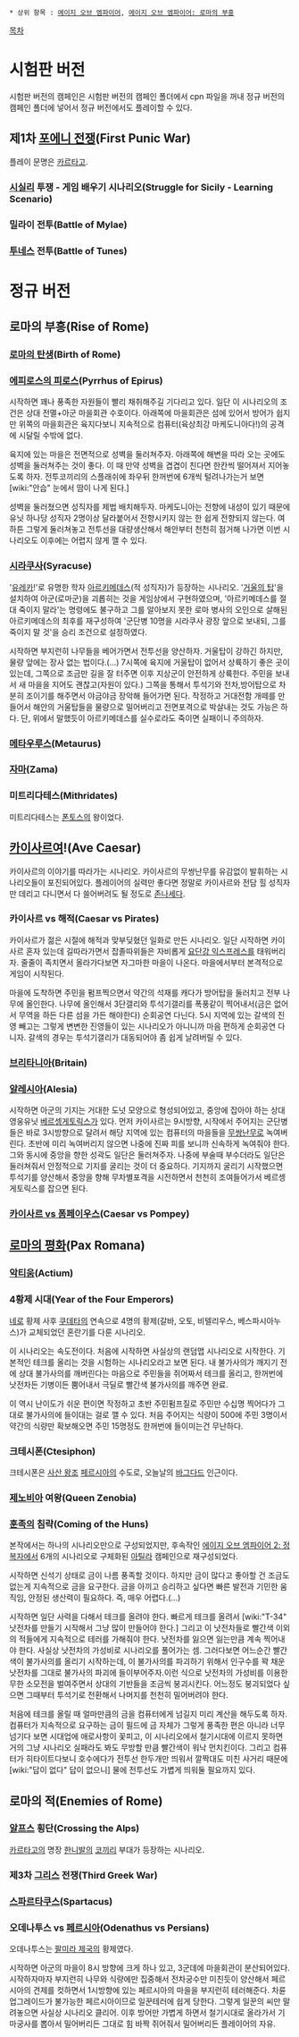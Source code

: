  * 상위 항목 : [[에이지 오브 엠파이어]], [[에이지 오브 엠파이어: 로마의 부흥]]

[[목차]]

= 시험판 버전 =
시험판 버전의 캠페인은 시험판 버전의 캠페인 폴더에서 cpn 파일을 꺼내 정규 버전의 캠페인 폴더에 넣어서 정규 버전에서도 플레이할 수 있다.

== 제1차 [[포에니 전쟁]](First Punic War) ==
플레이 문명은 [[카르타고]].

=== [[시실리]] 투쟁 - 게임 배우기 시나리오(Struggle for Sicily - Learning Scenario) ===

=== 밀라이 전투(Battle of Mylae) ===

=== [[튀니스|투네스]] 전투(Battle of Tunes) ===

= 정규 버전 =

== 로마의 부흥(Rise of Rome) ==

=== [[고대 로마|로마의 탄생]](Birth of Rome) ===

=== [[피로스 전쟁|에피로스의 피로스]](Pyrrhus of Epirus) ===
시작하면 꽤나 풍족한 자원들이 빨리 채취해주길 기다리고 있다. 일단 이 시나리오의 조건은 상대 전멸+아군 마을회관 수호이다. 아래쪽에 마을회관은 섬에 있어서 방어가 쉽지만 위쪽의 마을회관은 육지다보니 지속적으로 컴퓨터(육상최강 마케도니아다!)의 공격에 시달릴 수밖에 없다.

육지에 있는 마을은 전면적으로 성벽을 둘러쳐주자. 아래쪽에 해변을 따라 오는 곳에도 성벽을 둘러쳐주는 것이 좋다. 이 때 만약 성벽을 겹겹이 친다면 한칸씩 떨어져서 지어놓도록 하자. 전투코끼리의 스플래쉬에 좌우뒤 한꺼번에 6개씩 털려나가는거 보면 [wiki:"안습" 눈에서 땀이 나게 된다.]

성벽을 둘러쳤으면 성직자를 제법 배치해두자. 마케도니아는 전향에 내성이 있기 때문에 유닛 하나당 성직자 2명이상 달라붙어서 전향시키지 않는 한 쉽게 전향되지 않는다. 여하튼 그렇게 둘러쳐놓고 전투선을 대량생산해서 해안부터 천천히 점거해 나가면 이번 시나리오도 이후에는 어렵지 않게 깰 수 있다.
=== [[시라쿠사]](Syracuse) ===
'[[유레카]]!'로 유명한 학자 [[아르키메데스]](적 성직자)가 등장하는 시나리오. '[[아르키메데스의 거울|거울의 탑]]'을 설치하여 아군(로마군)을 괴롭히는 것을 게임상에서 구현하였으며, '아르키메데스를 절대 죽이지 말라'는 명령에도 불구하고 그를 알아보지 못한 로마 병사의 오인으로 살해된 아르키메데스의 최후를 재구성하여 '군단병 10명을 시라쿠사 광장 앞으로 보내되, 그를 죽이지 말 것'을 승리 조건으로 설정하였다.

시작하면 부지런히 나무들을 베어가면서 전투선을 양산하자. 거울탑이 강하긴 하지만, 물량 앞에는 장사 없는 법이다.(...) 7시쪽에 육지에 거울탑이 없어서 상륙하기 좋은 곳이 있는데, 그쪽으로 조금만 길을 잘 터주면 이후 지상군이 안전하게 상륙한다. 주민을 보내서 새 마을을 지어도 괜찮고(자원이 있다.) 그쪽을 통해서 투석기와 전차,방어탑으로 차분히 조이기를 해주면서 야금야금 장악해 들어가면 된다. 작정하고 거대전함 개떼를 만들어서 해안의 거울탑들을 물량으로 밀어버리고 전면포격으로 박살내는 것도 가능은 하다. 단, 위에서 말했듯이 아르키메데스를 실수로라도 죽이면 실패이니 주의하자.
=== [[메타우루스 전투|메타우루스]](Metaurus) ===

=== [[자마 전투|자마]](Zama) ===

=== 미트리다테스(Mithridates) ===
미트리다테스는 [[폰토스]]의 왕이었다.

== [[카이사르]]여!(Ave Caesar) ==
카이사르의 이야기를 따라가는 시나리오. 카이사르의 무쌍난무를 유감없이 발휘하는 시나리오들이 포진되어있다. 플레이어의 실력만 좋다면 정말로 카이사르와 전담 힐 성직자만 데리고 다니면서 다 쓸어버려도 될 정도로 [[존나세]]다.
=== 카이사르 vs 해적(Caesar vs Pirates) ===
카이사르가 젊은 시절에 해적과 맞부딪혔던 일화로 만든 시나리오. 일단 시작하면 카이사르 혼자 있는데 길따라가면서 잡졸따위들은 자비롭게 [[요단강 익스프레스]]를 태워버리자. 줄줄이 족치면서 올라가다보면 자그마한 마을이 나온다. 마을에서부터 본격적으로 게임이 시작된다.

마을에 도착하면 주민을 펌프찍으면서 약간의 석재를 캐다가 방어탑을 둘러치고 전부 나무에 올인한다. 나무에 올인해서 3단갤리와 투석기갤리를 폭풍같이 찍어내서(금은 없어서 무역을 하든 다른 섬을 가든 해야한다) 순회공연 다닌다. 5시 지역에 있는 갈색의 진영 빼고는 그렇게 변변한 진영들이 있는 시나리오가 아니니까 마음 편하게 순회공연 다니자. 갈색의 경우는 투석기갤리가 대동되어야 좀 쉽게 날려버릴 수 있다.
=== [[브리타니아]](Britain) ===

=== [[알레시아 전투|알레시아]](Alesia) ===
시작하면 아군의 기지는 거대한 도넛 모양으로 형성되어있고, 중앙에 잡아야 하는 상대 영웅유닛 [[베르셍게토릭스]]가 있다. 먼저 카이사르는 9시방향, 시작에서 주어지는 군단병들은 바로 3시방향으로 달려서 해당 지역에 있는 컴퓨터의 마을들을 [[무쌍난무]]로 녹여버린다. 초반에 미리 녹여버리지 않으면 나중에 진짜 피를 보니까 신속하게 녹여줘야 한다. 그와 동시에 중앙을 향한 성곽도 일단은 둘러쳐주자. 나중에 부술때 부수더라도 일단은 둘러쳐줘서 안정적으로 기지를 굴리는 것이 더 중요하다. 기지까지 굴리기 시작했으면 투석기를 양산해서 중앙을 향해 무차별포격을 시전하면서 천천히 조여들어가서 베르셍게토릭스를 잡으면 된다.

=== [[카이사르의 내전|카이사르 vs 폼페이우스]](Caesar vs Pompey) ===

== [[팍스 로마나|로마의 평화]](Pax Romana) ==

=== [[악티움 해전|악티움]](Actium) ===

=== 4황제 시대(Year of the Four Emperors) ===
[[네로]] 황제 사후 [[쿠데타]]의 연속으로 4명의 황제(갈바, 오토, 비텔리우스, 베스파시아누스)가 교체되었던 혼란기를 다룬 시나리오.

이 시나리오는 속도전이다. 처음에 시작하면 사실상의 랜덤맵 시나리오로 시작한다. 기본적인 테크를 올리는 것을 시험하는 시나리오라고 보면 된다. 내 불가사의가 깨지기 전에 상대 불가사의를 깨버린다는 마음으로 주민들을 쥐어짜서 테크를 올리고, 한꺼번에 낫전차든 기병이든 뿜어내서 극딜로 빨간색 불가사의를 깨주면 완료.

이 역시 난이도가 쉬운 편이면 작정하고 초반 주민펌프질로 주민만 수십명 찍어다가 그대로 불가사의에 들이대는 걸로 깰 수 있다. 처음 주어지는 식량이 500에 주민 3명이서 약간의 식량만 확보해오면 주민 15명정도 한꺼번에 들이미는건 무난하다.
=== 크테시폰(Ctesiphon) ===
크테시폰은 [[사산 왕조]] [[페르시아]]의 수도로, 오늘날의 [[바그다드]] 인근이다.

=== [[제노비아]] 여왕(Queen Zenobia) ===

=== [[훈족]]의 침략(Coming of the Huns) ===
본작에서는 하나의 시나리오만으로 구성되었지만, 후속작인 [[에이지 오브 엠파이어 2: 정복자]]에서 6개의 시나리오로 구체화된 [[아틸라]] 캠페인으로 재구성되었다.

시작하면 신석기 상태로 금이 나름 풍족할 것이다. 하지만 금이 많다고 좋아할 건 조금도 없는게 지속적으로 금을 요구한다. 금을 아끼고 승리하고 싶다면 빠른 발전과 기민한 움직임, 안정된 생산력이 필요하다. 즉, 매우 어렵다.(...)

시작하면 일단 사력을 다해서 테크를 올려야 한다. 빠르게 테크를 올려서 [wiki:"T-34" 낫전차를 만들기 시작해서 그냥 많이 만들어야 한다.] 그리고 이 낫전차들로 빨간색 이외의 적들에게 지속적으로 테러를 가해줘야 한다. 낫전차를 잃으면 잃는만큼 계속 찍어내야 한다. 사실상 낫전차의 가성비로 시나리오를 풀어가는 셈. 그러다보면 어느순간 빨간색이 불가사의를 올리기 시작하는데, 이 불가사의를 파괴하기 위해서 인구수를 꽉 채운 낫전차를 그대로 불가사의 파괴에 들이부어주자.이런 식으로 낫전차의 가성비를 이용한 무한 소모전을 벌여주면서 상대의 기반들을 조금씩 붕괴시킨다. 어느정도 붕괴되었다 싶으면 그때부터 투석기로 전환해서 나머지를 천천히 밀어버려야 한다.

처음에 테크를 올릴 때 얼마만큼의 금을 컴퓨터에게 넘길지 미리 계산을 해두도록 하자. 컴퓨터가 지속적으로 요구하는 금이 필드에 금 자체가 그렇게 풍족한 편은 아니라 너무 넘기다 보면 시대업에 애로사항이 꽃피고, 이 시나리오에서 철기시대에 이르지 못하면 거의 그냥 시나리오 실패라도 봐도 무방할 만큼 빨간색이 워낙 먼치킨이다. 그리고 컴퓨터가 히타이트다보니 호수에다가 전투선 한두개만 띄워서 깔짝대도 미친 사거리 때문에 [wiki:"답이 없다" 답이 없으니] 물에 전투선도 가볍게 띄워둘 필요까지 있다.
== 로마의 적(Enemies of Rome) ==

=== [[알프스]] 횡단(Crossing the Alps) ===
[[카르타고]]의 명장 [[한니발]]의 [[코끼리(에이지 오브 엠파이어)|코끼리]] 부대가 등장하는 시나리오.

=== 제3차 [[그리스]] 전쟁(Third Greek War) ===

=== [[스파르타쿠스]](Spartacus) ===

=== 오데나투스 vs [[페르시아]](Odenathus vs Persians) ===
오데나투스는 [[시리아|팔미라 제국]]의 황제였다.

시작하면 아군의 마을이 8시 방향에 크게 하나 있고, 3군데에 마을회관이 분산되어있다. 시작하자마자 부지런히 나무와 식량에만 집중해서 전차궁수만 미친듯이 양산해서 페르시아의 견제를 컷하면서 1시방향에 있는 페르시아의 마을을 부지런히 테러해준다. 차륜 업그레이드가 불가능한 페르시아이므로 일꾼테러에 쉽게 당한다. 그렇게 일꾼의 씨만 말려놓으면 사실상 시나리오 클리어. 이후 방어만 가볍게 하면서 철기시대로 올라가서 기마궁사를 뽑아서 밀어버리든 그대로 힘 바짝 쥐어줘서 밀어버리든 플레이어의 자유.
